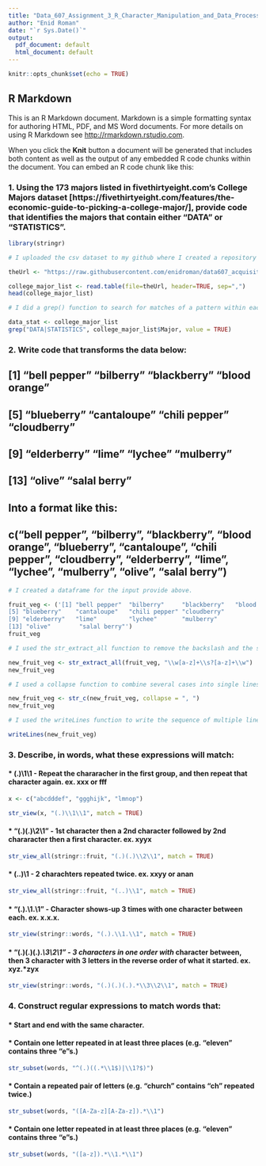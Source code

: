 ---
title: "Data_607_Assignment_3_R_Character_Manipulation_and_Data_Processing"
author: "Enid Roman"
date: "`r Sys.Date()`"
output:
  pdf_document: default
  html_document: default
---

```{r setup, include=FALSE}
knitr::opts_chunk$set(echo = TRUE)
```

## R Markdown

This is an R Markdown document. Markdown is a simple formatting syntax for authoring HTML, PDF, and MS Word documents. For more details on using R Markdown see <http://rmarkdown.rstudio.com>.

When you click the **Knit** button a document will be generated that includes both content as well as the output of any embedded R code chunks within the document. You can embed an R code chunk like this:

### 1. **Using the 173 majors listed in fivethirtyeight.com’s College Majors dataset [https://fivethirtyeight.com/features/the-economic-guide-to-picking-a-college-major/], provide code that identifies the majors that contain either "DATA" or "STATISTICS".**

```{r}
library(stringr)
```


```{r}
# I uploaded the csv dataset to my github where I created a repository for the dataset. I then uploaded the dataset to RStudio.

theUrl <- "https://raw.githubusercontent.com/enidroman/data607_acquisition_and_managent/main/majors-list.csv"

college_major_list <- read.table(file=theUrl, header=TRUE, sep=",")
head(college_major_list)
```
 
```{r}
# I did a grep() function to search for matches of a pattern within each element of the given string.

data_stat <- college_major_list 
grep("DATA|STATISTICS", college_major_list$Major, value = TRUE)
```
 
### 2. **Write code that transforms the data below:**

## [1] "bell pepper"  "bilberry"     "blackberry"   "blood orange"
## [5] "blueberry"    "cantaloupe"   "chili pepper" "cloudberry"  
## [9] "elderberry"   "lime"         "lychee"       "mulberry"    
## [13] "olive"        "salal berry"

## Into a format like this:

## c("bell pepper", "bilberry", "blackberry", "blood orange", "blueberry", "cantaloupe", "chili pepper", "cloudberry", "elderberry", "lime", "lychee", "mulberry", "olive", "salal berry") 

```{r}
# I created a dataframe for the input provide above. 

fruit_veg <- ('[1] "bell pepper"  "bilberry"     "blackberry"   "blood orange"
[5] "blueberry"    "cantaloupe"   "chili pepper" "cloudberry"  
[9] "elderberry"   "lime"         "lychee"       "mulberry"    
[13] "olive"        "salal berry"')
fruit_veg
```

```{r}
# I used the str_extract_all function to remove the backslash and the space before the second quotation from the begining of the string to the end. 

new_fruit_veg <- str_extract_all(fruit_veg, "\\w[a-z]+\\s?[a-z]+\\w")
new_fruit_veg
```

```{r}
# I used a collapse function to combine several cases into single lines. 

new_fruit_veg <- str_c(new_fruit_veg, collapse = ", ")
new_fruit_veg
```

```{r}
# I used the writeLines function to write the sequence of multiple lines to the text file.

writeLines(new_fruit_veg)
```

### 3. **Describe, in words, what these expressions will match:**

#### * (.)\1\1 - Repeat the chararacher in the first group, and then repeat that character again. ex. xxx or fff

```{r}
x <- c("abcdddef", "ggghijk", "lmnop")

str_view(x, "(.)\\1\\1", match = TRUE)
```
#### * "(.)(.)\\2\\1" - 1st character then a 2nd character followed by 2nd chararacter then a first character. ex. xyyx

```{r}
str_view_all(stringr::fruit, "(.)(.)\\2\\1", match = TRUE)
```
#### * (..)\1 -  2 charachters repeated twice. ex. xxyy or anan

```{r}
str_view_all(stringr::fruit, "(..)\\1", match = TRUE)
```

#### * "(.).\\1.\\1" - Character shows-up 3 times with one character between each. ex. x.x.x. 

```{r}
str_view(stringr::words, "(.).\\1.\\1", match = TRUE)
```

#### * "(.)(.)(.).*\\3\\2\\1" - 3 characters in one order with * character between, then 3 character with 3 letters in the reverse order of what it started. ex. xyz.*zyx 

```{r}
str_view(stringr::words, "(.)(.)(.).*\\3\\2\\1", match = TRUE)
```

### 4. **Construct regular expressions to match words that:**

####  *  Start and end with the same character.

####  *  Contain one letter repeated in at least three places (e.g. "eleven" contains three "e"s.)

```{r}
str_subset(words, "^(.)((.*\\1$)|\\1?$)")
```

####  *  Contain a repeated pair of letters (e.g. "church" contains "ch" repeated twice.)

```{r}
str_subset(words, "([A-Za-z][A-Za-z]).*\\1")
```

####  *  Contain one letter repeated in at least three places (e.g. "eleven" contains three "e"s.)

```{r}
str_subset(words, "([a-z]).*\\1.*\\1")
```

